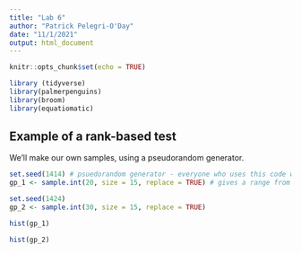 ```yaml
---
title: "Lab 6"
author: "Patrick Pelegri-O'Day"
date: "11/1/2021"
output: html_document
---
```


```r
knitr::opts_chunk$set(echo = TRUE)

library (tidyverse)
library(palmerpenguins)
library(broom)
library(equatiomatic)
```

## Example of a rank-based test

We'll make our own samples, using a pseudorandom generator.

```r
set.seed(1414) # psuedorandom generator - everyone who uses this code will have the same random sample
gp_1 <- sample.int(20, size = 15, replace = TRUE) # gives a range from 0 to 20, sample size = 15, once the value of an observation is used, that number gets put back in the possible pool of numbers that can be chosen from, so a number can be used multiple times

set.seed(1424)
gp_2 <- sample.int(30, size = 15, replace = TRUE)
```

```r
hist(gp_1)

hist(gp_2)
```

